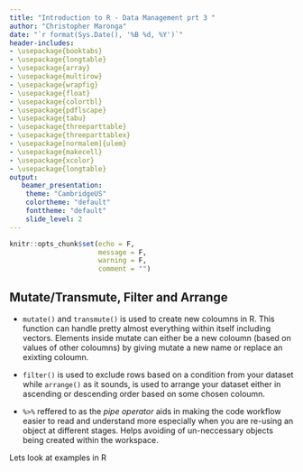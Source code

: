 ```yaml
---
title: "Introduction to R - Data Management prt 3 "
author: "Christopher Maronga"
date: "`r format(Sys.Date(), '%B %d, %Y')`"
header-includes:
- \usepackage{booktabs}
- \usepackage{longtable}
- \usepackage{array}
- \usepackage{multirow}
- \usepackage{wrapfig}
- \usepackage{float}
- \usepackage{colortbl}
- \usepackage{pdflscape}
- \usepackage{tabu}
- \usepackage{threeparttable}
- \usepackage{threeparttablex}
- \usepackage[normalem]{ulem}
- \usepackage{makecell}
- \usepackage{xcolor}
- \usepackage{longtable}
output:
   beamer_presentation:
    theme: "CambridgeUS"
    colortheme: "default"
    fonttheme: "default"
    slide_level: 2
---
```


```r
knitr::opts_chunk$set(echo = F,
                      message = F,
                      warning = F,
                      comment = "")
```

## Mutate/Transmute, Filter and Arrange

- `mutate()` and `transmute()` is used to create new coloumns in R. This function can handle pretty almost everything within itself including vectors. Elements inside mutate can either be a new coloumn (based on values of other coloumns) by giving mutate a new name or replace an exixting coloumn.


- `filter()` is used to exclude rows based on a condition from your dataset while `arrange()` as it sounds, is used to arrange your dataset either in ascending or descending order based on some chosen coloumn.


- ` %>% ` reffered to as the *pipe operator* aids in making the code workflow easier to read and understand more especially when you are re-using an object at different stages. Helps avoiding of un-neccessary objects being created within the workspace.


Lets look at examples in R











